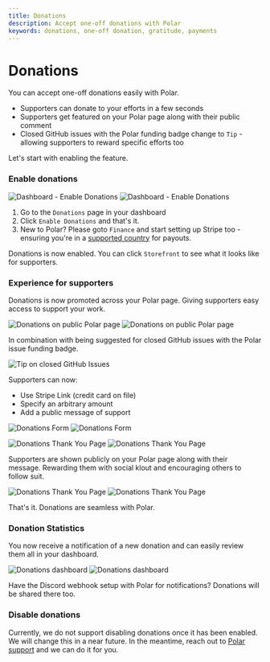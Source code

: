 ```yaml
---
title: Donations
description: Accept one-off donations with Polar
keywords: donations, one-off donation, gratitude, payments
---
```


# Donations

You can accept one-off donations easily with Polar.
- Supporters can donate to your efforts in a few seconds
- Supporters get featured on your Polar page along with their public comment
- Closed GitHub issues with the Polar funding badge change to `Tip` - allowing supporters to reward specific efforts too

Let's start with enabling the feature.

### Enable donations

![Dashboard - Enable Donations](enable.light.png)
![Dashboard - Enable Donations](enable.dark.png)

1. Go to the `Donations` page in your dashboard
2. Click `Enable Donations` and that's it.
3. New to Polar? Please goto `Finance` and start setting up Stripe too - ensuring you're in a [supported country](/docs/overview/faq/for-maintainers/#which-countries-are-supported) for payouts.

Donations is now enabled. You can click `Storefront` to see what it looks like for supporters.

### Experience for supporters

Donations is now promoted across your Polar page. Giving supporters easy access to support your work.

![Donations on public Polar page](donate_cta.light.png)
![Donations on public Polar page](donate_cta.dark.png)

In combination with being suggested for closed GitHub issues with the Polar issue funding badge.

![Tip on closed GitHub Issues](github_tip.png)

Supporters can now:
- Use Stripe Link (credit card on file)
- Specify an arbitrary amount
- Add a public message of support

![Donations Form](form.light.png)
![Donations Form](form.dark.png)

![Donations Thank You Page](thanks.light.png)
![Donations Thank You Page](thanks.dark.png)

Supporters are shown publicly on your Polar page along with their message. Rewarding them with social klout and encouraging others to follow suit.

![Donations Thank You Page](promotion.light.png)
![Donations Thank You Page](promotion.dark.png)

That's it. Donations are seamless with Polar.

### Donation Statistics

You now receive a notification of a new donation and can easily review them all in your dashboard.

![Donations dashboard](dashboard.light.png)
![Donations dashboard](dashboard.dark.png)

Have the Discord webhook setup with Polar for notifications? Donations will be shared there too.


### Disable donations

Currently, we do not support disabling donations once it has been enabled. We will change this in a near future. In the meantime, reach out to [Polar support](/docs/support) and we can do it for you.
